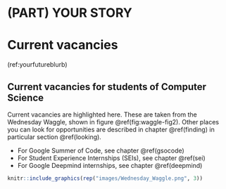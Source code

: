 # (PART) YOUR STORY {-}

# Current vacancies {#vacancies}

(ref:yourfutureblurb)

## Current vacancies for students of Computer Science

Current vacancies are highlighted here. These are taken from the Wednesday Waggle, shown in figure \@ref(fig:waggle-fig2). Other places you can look for opportunities are described in chapter \@ref(finding) in particular section \@ref(looking). 

* For Google Summer of Code, see chapter \@ref(gsocode)
* For Student Experience Internships (SEIs), see chapter \@ref(sei) 
* For Google Deepmind internships, see chapter \@ref(deepmind)


```r
knitr::include_graphics(rep("images/Wednesday_Waggle.png", 3))
```
